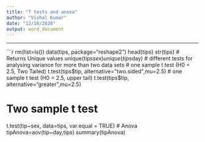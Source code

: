 ---
title: "T tests and anova"
author: "Vishal Kumar"
date: "12/18/2020"
output: word_document
---
---

```{r}
rm(list=ls())
data(tips, package="reshape2")
head(tips)
str(tips)
# Returns Unique values
unique(tips$sex)
unique(tips$day)
# different tests for analysing variance for more than two data sets
# one sample t test (H0 = 2.5, Two Tailed)
t.test(tips$tip, alternative="two.sided",mu=2.5)
# one sample t test (H0 = 2.5, upper tail)
t.test(tips$tip, alternative="greater",mu=2.5)
  
# Two sample t test 
t.test(tip~sex, data=tips, var.equal = TRUE)
# Anova
tipAnova=aov(tip~day,tips)
summary(tipAnova)